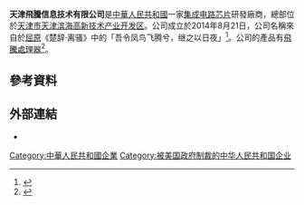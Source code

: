 '''天津飛騰信息技术有限公司'''是[[中華人民共和國|中華人民共和國]]一家[[集成电路|集成电路]][[芯片|芯片]]研發廠商，總部位於[[天津市|天津市]][[天津滨海高新技术产业开发区|天津滨海高新技术产业开发区]]。公司成立於2014年8月21日，公司名稱來自於[[屈原|屈原]]《楚辞·离骚》中的「吾令凤鸟飞腾兮，继之以日夜」<ref>{{cite news |title=公司简介 |url=https://www.phytium.com.cn/class/11 |accessdate=2021-04-08 |archive-date=2021-05-05 |archive-url=https://web.archive.org/web/20210505202821/https://www.phytium.com.cn/class/11 |dead-url=no }}</ref>。公司的產品有[[飛騰處理器|飛騰處理器]]<ref>{{cite news |title=自主可控“芯”飞腾走进天津飞腾信息技术有限公司 |url=http://qikan.chaoxing.com//detail_38502727e7500f2600550788c5096b8950875cd669a7b06e1921b0a3ea255101fc1cf1fbb4666ae690229f1553309d7e7f73f71d7a06d149731dffc645afd8c1dad45458c15469edc1f1c1f466b4f790 |publisher=天津日报社《求贤》 2019年第2期 P32-33页}}</ref>。

== 參考資料 ==
{{Reflist|2}}

== 外部連結 ==
*{{Official|https://www.phytium.com.cn/}}

[[Category:中華人民共和國企業|Category:中華人民共和國企業]]
[[Category:被美国政府制裁的中华人民共和国企业|Category:被美国政府制裁的中华人民共和国企业]]